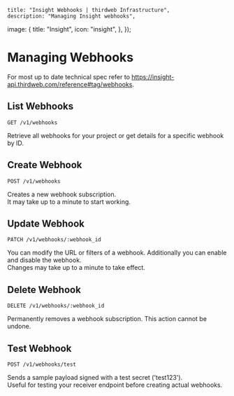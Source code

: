 
	title: "Insight Webhooks | thirdweb Infrastructure",
	description: "Managing Insight webhooks",
  image: {
    title: "Insight",
    icon: "insight",
  },
});

# Managing Webhooks

For most up to date technical spec refer to https://insight-api.thirdweb.com/reference#tag/webhooks.

## List Webhooks
`GET /v1/webhooks`

Retrieve all webhooks for your project or get details for a specific webhook by ID.

## Create Webhook
`POST /v1/webhooks`

Creates a new webhook subscription.  
It may take up to a minute to start working.

## Update Webhook
`PATCH /v1/webhooks/:webhook_id`

You can modify the URL or filters of a webhook. Additionally you can enable and disable the webhook.  
Changes may take up to a minute to take effect.


## Delete Webhook
`DELETE /v1/webhooks/:webhook_id`

Permanently removes a webhook subscription. This action cannot be undone.

## Test Webhook
`POST /v1/webhooks/test`

Sends a sample payload signed with a test secret ('test123').  
Useful for testing your receiver endpoint before creating actual webhooks. 
